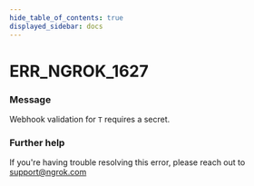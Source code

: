 ```yaml
---
hide_table_of_contents: true
displayed_sidebar: docs
---
```



# ERR_NGROK_1627

### Message

Webhook validation for `T` requires a secret.

<ErrorDetails error="err_ngrok_1627" />

### Further help

If you're having trouble resolving this error, please reach out to [support@ngrok.com](mailto:support@ngrok.com?subject=Help%20with%20ERR_NGROK_1627)

